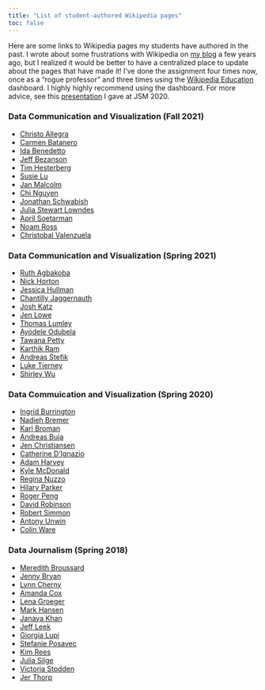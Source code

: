 ```yaml
---
title: "List of student-authored Wikipedia pages"
toc: false
---
```


Here are some links to Wikipedia pages my students have authored in the past. I wrote about some frustrations with Wikipedia on [my blog](blog/teaching/2018/03/20/Wikipedia-in-the-classroom.html) a few years ago, but I realized it would be better to have a centralized place to update about the pages that have made it! I've done the assignment four times now, once as a "rogue professor" and three times using the [Wikipedia Education](https://dashboard.wikiedu.org/) dashboard. I highly highly recommend using the dashboard. For more advice, see this [presentation](presentations/WikipediaJSM.pdf) I gave at JSM 2020.

### Data Communication and Visualization (Fall 2021)

-   [Christo Allegra](https://en.wikipedia.org/wiki/Christo_Allegra)
-   [Carmen Batanero](https://en.wikipedia.org/wiki/Carmen_Batanero)
-   [Ida Benedetto](https://en.wikipedia.org/wiki/Ida_Benedetto_(artist))
-   [Jeff Bezanson](https://en.wikipedia.org/wiki/Jeff_Bezanson_(programmer))
-   [Tim Hesterberg](https://en.wikipedia.org/wiki/Tim_Hesterberg)
-   [Susie Lu](https://en.wikipedia.org/wiki/Susie_Lu)
-   [Jan Malcolm](https://en.wikipedia.org/wiki/Jan_Malcolm)
-   [Chi Nguyen](https://en.wikipedia.org/wiki/Chi_Nguyen)
-   [Jonathan Schwabish](https://en.wikipedia.org/wiki/Jonathan_Schwabish)
-   [Julia Stewart Lowndes](https://en.wikipedia.org/wiki/Julia_Stewart_Lowndes)
-   [April Soetarman](https://en.wikipedia.org/wiki/April_Soetarman)
-   [Noam Ross](https://en.wikipedia.org/wiki/Noam_Ross)
-   [Christobal Valenzuela](https://en.wikipedia.org/wiki/Crist%C3%B3bal_Valenzuela)

### Data Communication and Visualization (Spring 2021)

-   [Ruth Agbakoba](https://en.wikipedia.org/wiki/Ruth_Agbakoba)
-   [Nick Horton](https://en.wikipedia.org/wiki/Nicholas_Horton)
-   [Jessica Hullman](https://en.wikipedia.org/wiki/Jessica_Hullman)
-   [Chantilly Jaggernauth](https://en.wikipedia.org/wiki/Chantilly_Jaggernauth)
-   [Josh Katz](https://en.wikipedia.org/wiki/Josh_Katz_(journalist))
-   [Jen Lowe](https://en.wikipedia.org/wiki/Jen_Lowe)
-   [Thomas Lumley](https://en.wikipedia.org/wiki/Thomas_Lumley_(statistician))
-   [Ayodele Odubela](https://en.wikipedia.org/wiki/Ayodele_Odubela)
-   [Tawana Petty](https://en.wikipedia.org/wiki/Tawana_Petty)
-   [Karthik Ram](https://en.wikipedia.org/wiki/Karthik_Ram)
-   [Andreas Stefik](https://en.wikipedia.org/wiki/Andreas_Stefik)
-   [Luke Tierney](https://en.wikipedia.org/wiki/Luke_Tierney)
-   [Shirley Wu](https://en.wikipedia.org/wiki/Shirley_Wu)

### Data Commuication and Visualization (Spring 2020)

-   [Ingrid Burrington](https://en.wikipedia.org/wiki/Ingrid_Burrington)
-   [Nadieh Bremer](https://en.wikipedia.org/wiki/Nadieh_Bremer)
-   [Karl Broman](https://en.wikipedia.org/wiki/Karl_Broman)
-   [Andreas Buja](https://en.wikipedia.org/wiki/Andreas_Buja)
-   [Jen Christiansen](https://en.wikipedia.org/wiki/Jen_Christiansen)
-   [Catherine D'Ignazio](https://en.wikipedia.org/wiki/Catherine_D'Ignazio)
-   [Adam Harvey](https://en.wikipedia.org/wiki/Adam_Harvey_(artist))
-   [Kyle McDonald](https://en.wikipedia.org/wiki/Kyle_McDonald)
-   [Regina Nuzzo](https://en.wikipedia.org/wiki/Regina_Nuzzo)
-   [Hilary Parker](https://en.wikipedia.org/wiki/Hilary_Parker)
-   [Roger Peng](https://en.wikipedia.org/wiki/Roger_Peng)
-   [David Robinson](https://en.wikipedia.org/wiki/David_G._Robinson_(data_scientist))
-   [Robert Simmon](https://en.wikipedia.org/wiki/Robert_Simmon)
-   [Antony Unwin](https://en.wikipedia.org/wiki/Antony_Unwin)
-   [Colin Ware](https://en.wikipedia.org/wiki/Colin_Ware)

### Data Journalism (Spring 2018)

-   [Meredith Broussard](https://en.wikipedia.org/wiki/Meredith_Broussard)
-   [Jenny Bryan](https://en.wikipedia.org/wiki/Jenny_Bryan)
-   [Lynn Cherny](https://en.wikipedia.org/wiki/Lynn_Cherny)
-   [Amanda Cox](https://en.wikipedia.org/wiki/Amanda_Cox)
-   [Lena Groeger](https://en.wikipedia.org/wiki/Lena_Groeger)
-   [Mark Hansen](https://en.wikipedia.org/wiki/Mark_Henry_Hansen)
-   [Janaya Khan](https://en.wikipedia.org/wiki/Janaya_Khan)
-   [Jeff Leek](https://en.wikipedia.org/wiki/Jeffrey_T._Leek)
-   [Giorgia Lupi](https://en.wikipedia.org/wiki/Giorgia_Lupi)
-   [Stefanie Posavec](https://en.wikipedia.org/wiki/Stefanie_Posavec)
-   [Kim Rees](https://en.wikipedia.org/wiki/Kim_Rees)
-   [Julia Silge](https://en.wikipedia.org/wiki/Julia_Silge)
-   [Victoria Stodden](https://en.wikipedia.org/wiki/Victoria_Stodden)
-   [Jer Thorp](https://en.wikipedia.org/wiki/Jer_Thorp)
